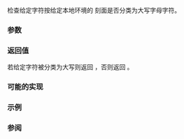{{cpp/title|isupper{{small|(std::locale)}}}}
{{cpp/locale/navbar}}
{{ddcl|header=locale|
template&lt; class CharT &gt;
bool isupper( CharT ch, const locale&amp; loc );
}}

检查给定字符按给定本地环境的 {{lc|std::ctype}} 刻面是否分类为大写字母字符。

===参数===
{{par begin}}
{{par|ch|字符}}
{{par|loc|本地环境}}
{{par end}}

===返回值===
若给定字符被分类为大写则返回 {{c|true}}，否则返回 {{c|false}}。

===可能的实现===
{{eq fun
|1=
template&lt;class CharT&gt;
bool isupper(CharT ch, const std::locale&amp; loc)
{
    return std::use_facet&lt;std::ctype&lt;CharT&gt;&gt;(loc).is(std::ctype_base::upper, ch);
}
}}

===示例===
{{example
|演示以不同的本地环境使用 {{tt|std::isupper()}}（OS 限定）。
|code=
#include &lt;iostream&gt;
#include &lt;locale&gt;

int main()
{
    const wchar_t c = L'\u00de'; // LATIN CAPITAL LETTER THORN

    std::locale loc1("C");
    std::cout &lt;&lt; std::boolalpha
              &lt;&lt; "isupper('Þ', C 本地环境) 返回 " &lt;&lt; std::isupper(c, loc1) &lt;&lt; '\n'
              &lt;&lt; "islower('Þ', C 本地环境) 返回 " &lt;&lt; std::islower(c, loc1) &lt;&lt; '\n';

    std::locale loc2("en_US.UTF8");
    std::cout &lt;&lt; "isupper('Þ', Unicode 本地环境) 返回 "
              &lt;&lt; std::isupper(c, loc2) &lt;&lt; '\n'
              &lt;&lt; "islower('Þ', Unicode 本地环境) 返回 "
              &lt;&lt; std::islower(c, loc2) &lt;&lt; '\n';
}
|p=true
|output=
isupper('Þ', C 本地环境) 返回 false
islower('Þ', C 本地环境) 返回 false
isupper('Þ', Unicode 本地环境) 返回 true
islower('Þ', Unicode 本地环境) 返回 false
}}

===参阅===
{{dsc begin}}
{{dsc inc|cpp/string/byte/dsc isupper}}
{{dsc inc|cpp/string/wide/dsc iswupper}}
{{dsc end}}

{{langlinks|de|en|es|fr|it|ja|pt|ru}}